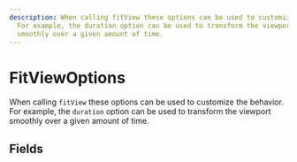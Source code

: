 ```yaml
---
description: When calling fitView these options can be used to customize the behavior.
  For example, the duration option can be used to transform the viewport
  smoothly over a given amount of time.
---
```


# FitViewOptions

When calling `fitView` these options can be used to customize the behavior. For example, the `duration` option can be used to transform the viewport smoothly over a given amount of time.

## Fields

<APIDocs typeName="FitViewOptions" />
